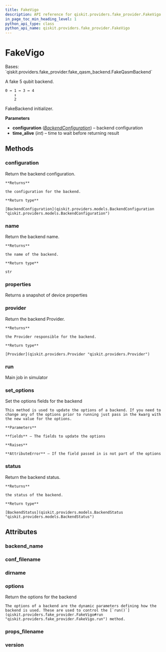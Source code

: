 ```yaml
---
title: FakeVigo
description: API reference for qiskit.providers.fake_provider.FakeVigo
in_page_toc_min_heading_level: 1
python_api_type: class
python_api_name: qiskit.providers.fake_provider.FakeVigo
---
```


# FakeVigo

<Class id="qiskit.providers.fake_provider.FakeVigo" isDedicatedPage={true} github="https://github.com/qiskit/qiskit/tree/stable/0.21/qiskit/providers/fake_provider/backends/vigo/fake_vigo.py" signature="FakeVigo" modifiers="class">
  Bases: `qiskit.providers.fake_provider.fake_qasm_backend.FakeQasmBackend`

  A fake 5 qubit backend.

  ```text
  0 ↔ 1 ↔ 3 ↔ 4
      ↕
      2
  ```

  FakeBackend initializer.

  **Parameters**

  *   **configuration** ([*BackendConfiguration*](qiskit.providers.models.BackendConfiguration "qiskit.providers.models.BackendConfiguration")) – backend configuration
  *   **time\_alive** (*int*) – time to wait before returning result

  ## Methods

  <span id="qiskit-providers-fake-provider-fakevigo-configuration" />

  ### configuration

  <Function id="qiskit.providers.fake_provider.FakeVigo.configuration" signature="FakeVigo.configuration()">
    Return the backend configuration.

    **Returns**

    the configuration for the backend.

    **Return type**

    [BackendConfiguration](qiskit.providers.models.BackendConfiguration "qiskit.providers.models.BackendConfiguration")
  </Function>

  <span id="qiskit-providers-fake-provider-fakevigo-name" />

  ### name

  <Function id="qiskit.providers.fake_provider.FakeVigo.name" signature="FakeVigo.name()">
    Return the backend name.

    **Returns**

    the name of the backend.

    **Return type**

    str
  </Function>

  <span id="qiskit-providers-fake-provider-fakevigo-properties" />

  ### properties

  <Function id="qiskit.providers.fake_provider.FakeVigo.properties" signature="FakeVigo.properties()">
    Returns a snapshot of device properties
  </Function>

  <span id="qiskit-providers-fake-provider-fakevigo-provider" />

  ### provider

  <Function id="qiskit.providers.fake_provider.FakeVigo.provider" signature="FakeVigo.provider()">
    Return the backend Provider.

    **Returns**

    the Provider responsible for the backend.

    **Return type**

    [Provider](qiskit.providers.Provider "qiskit.providers.Provider")
  </Function>

  <span id="qiskit-providers-fake-provider-fakevigo-run" />

  ### run

  <Function id="qiskit.providers.fake_provider.FakeVigo.run" signature="FakeVigo.run(run_input, **kwargs)">
    Main job in simulator
  </Function>

  <span id="qiskit-providers-fake-provider-fakevigo-set-options" />

  ### set\_options

  <Function id="qiskit.providers.fake_provider.FakeVigo.set_options" signature="FakeVigo.set_options(**fields)">
    Set the options fields for the backend

    This method is used to update the options of a backend. If you need to change any of the options prior to running just pass in the kwarg with the new value for the options.

    **Parameters**

    **fields** – The fields to update the options

    **Raises**

    **AttributeError** – If the field passed in is not part of the options
  </Function>

  <span id="qiskit-providers-fake-provider-fakevigo-status" />

  ### status

  <Function id="qiskit.providers.fake_provider.FakeVigo.status" signature="FakeVigo.status()">
    Return the backend status.

    **Returns**

    the status of the backend.

    **Return type**

    [BackendStatus](qiskit.providers.models.BackendStatus "qiskit.providers.models.BackendStatus")
  </Function>

  ## Attributes

  ### backend\_name

  <Attribute id="qiskit.providers.fake_provider.FakeVigo.backend_name" attributeValue="'fake_vigo'" />

  ### conf\_filename

  <Attribute id="qiskit.providers.fake_provider.FakeVigo.conf_filename" attributeValue="'conf_vigo.json'" />

  ### dirname

  <Attribute id="qiskit.providers.fake_provider.FakeVigo.dirname" attributeValue="'/home/runner/work/qiskit/qiskit/.tox/docs/lib/python3.8/site-packages/qiskit/providers/fake_provider/backends/vigo'" />

  ### options

  <Attribute id="qiskit.providers.fake_provider.FakeVigo.options">
    Return the options for the backend

    The options of a backend are the dynamic parameters defining how the backend is used. These are used to control the [`run()`](qiskit.providers.fake_provider.FakeVigo#run "qiskit.providers.fake_provider.FakeVigo.run") method.
  </Attribute>

  ### props\_filename

  <Attribute id="qiskit.providers.fake_provider.FakeVigo.props_filename" attributeValue="'props_vigo.json'" />

  ### version

  <Attribute id="qiskit.providers.fake_provider.FakeVigo.version" attributeValue="1" />
</Class>

